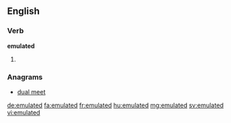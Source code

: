 ==English==

===Verb===
'''emulated'''

# {{en-past of|emulate}}

===Anagrams===
* [[dual meet#English|dual meet]]

[[de:emulated]]
[[fa:emulated]]
[[fr:emulated]]
[[hu:emulated]]
[[mg:emulated]]
[[sv:emulated]]
[[vi:emulated]]